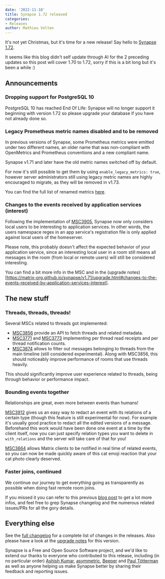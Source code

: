 ```yaml
---
date: '2022-11-18'
title: Synapse 1.72 released
categories:
- Releases
author: Mathieu Velten
---
```


It's not yet Christmas, but it's time for a new release! Say hello to [Synapse
1.72](https://github.com/matrix-org/synapse/releases/tag/v1.72.0).

It seems like this blog didn't self update through AI for the 2 preceding
updates so this post will cover 1.70 to 1.72, sorry if this is a bit long but
it's been a while :)

## Announcements

### Dropping support for PostgreSQL 10

PostgreSQL 10 has reached End Of Life: Synapse will no longer support it
beginning with version 1.72 so please upgrade your database if you have not
already done so.

### Legacy Prometheus metric names disabled and to be removed

In previous versions of Synapse, some Prometheus metrics were emitted under two
different names, an older name that was non-compliant with OpenMetrics and
Prometheus conventions and a new compliant name.

Synapse v1.71 and later have the old metric names switched off by default.

For now it's still possible to get them by using `enable_legacy_metrics: true`,
however server administrators still using legacy metric names are highly
encouraged to migrate, as they will be removed in v1.73.

You can find the full list of renamed metrics
[here](https://matrix-org.github.io/synapse/v1.72/metrics-howto.html#renaming-of-metrics--deprecation-of-old-names-in-12).

### Changes to the events received by application services (interest)

Following the implementation of
[MSC3905](https://github.com/matrix-org/matrix-spec-proposals/blob/main/proposals/3905-appservice-only-interested-in-local-users.md),
Synapse now only considers local users to be interesting to application
services. In other words, the users namespace regex in an app service's
registration file is only applied against local users of the homeserver.

Please note, this probably doesn't affect the expected behavior of your
application service, since an interesting local user in a room still means all
messages in the room (from local or remote users) will still be considered
interesting.

You can find a bit more info in the MSC and in the (upgrade
notes)[https://matrix-org.github.io/synapse/v1.71/upgrade.html#changes-to-the-events-received-by-application-services-interest].

## The new stuff

### Threads, threads, threads!

Several MSCs related to threads got implemented:
- [MSC3856](https://github.com/matrix-org/matrix-spec-proposals/blob/main/proposals/3856-threads-list-api.md)
  provide an API to fetch threads and related metadata.
- [MSC3771](https://github.com/matrix-org/matrix-spec-proposals/blob/main/proposals/3771-read-receipts-for-threads.md)
  and
  [MSC3773](https://github.com/matrix-org/matrix-spec-proposals/blob/main/proposals/3773-notifications-for-threads.md)
  implementing per thread read receipts and per thread notification counts.
- [MSC3874](https://github.com/matrix-org/matrix-spec-proposals/blob/justjanne/messages-endpoint-threads-filter/proposals/3874-messages-endpoint-threads-filter.md)
  allows to filter out messages belonging to threads from the main timeline
  (still considered experimental). Along with MSC3856, this should noticeably
  improve performance of rooms that use threads heavily.

This should significantly improve user experience related to threads, being
through behavior or performance impact.

### Bounding events together

Relationships are great, even more between events than humans!

[MSC3912](https://github.com/matrix-org/matrix-spec-proposals/blob/babolivier/relation_redaction/proposals/3912-relation-based-redaction.md)
gives us an easy way to redact an event with its relations of a certain type
(though this feature is still experimental for now). For example it's usually
good practice to redact all the edited versions of a message. Beforehand this
work would have been done one event at a time by the client itself, now you can
just specify relation types you want to delete in `with_relations` and the
server will take care of that for you!

[MSC3664](https://github.com/deepbluev7/matrix-doc/blob/notifications-for-relations/proposals/3664-notifications-for-relations.md)
allows Matrix clients to be notified in real time of related events, so you can
now be made quickly aware of this cat emoji reaction that your cat photo clearly
deserved.

### Faster joins, continued

We continue our journey to get everything going as transparently as possible
when doing fast remote room joins.

If you missed it you can refer to this previous [blog
post](https://matrix.org/blog/2022/10/18/testing-faster-remote-room-joins) to
get a lot more infos, and feel free to grep Synapse changelog and the numerous
related issues/PRs for all the gory details.

## Everything else

See the [full
changelog](https://github.com/matrix-org/synapse/releases/tag/v1.72.0) for a
complete list of changes in the releases. Also please have a look at the
[upgrade
notes](https://matrix-org.github.io/synapse/v1.72/upgrade#upgrading-to-v1720)
for this version.

Synapse is a Free and Open Source Software project, and we'd like to extend our
thanks to everyone who contributed to this release, including (in no particular
order) [Ashish Kumar](https://github.com/ashfame),
[asymmetric](https://github.com/asymmetric), [Beeper](https://www.beeper.com/)
and [Paul Tötterman](https://github.com/ptman) as well as anyone helping us make
Synapse better by sharing their feedback and reporting issues.

